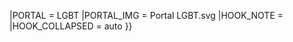{{WPBannerMeta
|PROJECT             = LGBT
 |BANNER_NAME        = Template:WikiProject LGBT
 |substcheck=<includeonly>{{subst:</includeonly><includeonly>substcheck}}</includeonly>
 |small={{{small|}}}
 |category={{{category|¬}}}
 |listas={{{listas|}}}
|IMAGE_LEFT          = Flag-lgbt.svg
 |IMAGE_LEFT_SMALL   = 48px
 |IMAGE_LEFT_LARGE   = 80px
|QUALITY_SCALE       = extended
 |class={{{class|}}}
 |importance = {{{importance|}}}
 |auto={{{auto|}}}

|ASSESSMENT_LINK     = PJ:LGBT/評級
|MAIN_TEXT           = 本{{pagetype|{{{class|}}}}}屬於'''[[PJ:LGBT|LGBT專題]] <sup>([[PJT:LGBT|對話]])</sup> '''的範疇，一個旨在改善中文維基百科內所有[[LGBT]]相關內容的項目。欲查更多資訊、或有意參與，請瀏覽[[PJ:LGBT|專題主頁]]，參與其討論並完成相應的開放性任務。{{#if:{{{explanation|}}}|<br/>'''[[PJ:LGBT|LGBT專題]]內容之相關說明：''' {{{explanation}}}}}
|PORTAL              = LGBT
|PORTAL_IMG          = Portal LGBT.svg
|HOOK_NOTE           = {{WPBannerMeta/hooks/peerreview
 |BANNER_NAME        = Template:LGBTProject
 |category={{{category|¬}}}
 |peer review        = {{{peer-review|}}}
 |old peer review    = {{{old-peer-review|}}}
 |LINK               = PJ:LGBT/同行評審
 |CAT                = LGBT同行評審請求
 |OLD_CAT            = LGBT同行評審請求存檔
 |title              = {{{title|}}}
}}
|HOOK_COLLAPSED      = auto
}}<noinclude>
{{documentation}}
</noinclude>